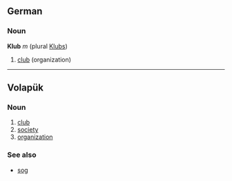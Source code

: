 ==German==
===Noun===
'''Klub''' ''m'' (plural [[Klubs]])

# [[club]] (organization)

----
== Volapük == 
=== Noun === 
# [[club]]
# [[society]]
# [[organization]]

=== See also ===
* [[sog]]